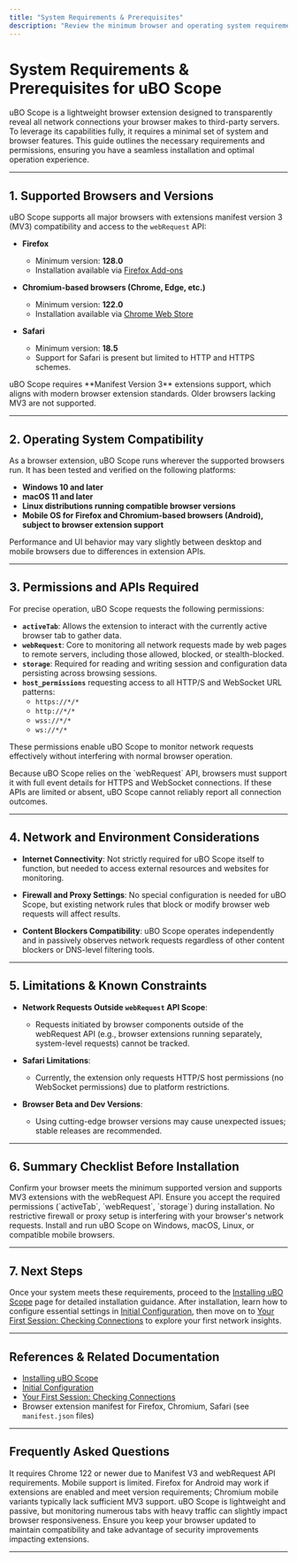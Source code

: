 ```yaml
---
title: "System Requirements & Prerequisites"
description: "Review the minimum browser and operating system requirements for installing and running uBO Scope. Learn what permissions and APIs are necessary for the extension to function, and understand any limitations based on your chosen browser."
---
```


# System Requirements & Prerequisites for uBO Scope

uBO Scope is a lightweight browser extension designed to transparently reveal all network connections your browser makes to third-party servers. To leverage its capabilities fully, it requires a minimal set of system and browser features. This guide outlines the necessary requirements and permissions, ensuring you have a seamless installation and optimal operation experience.

---

## 1. Supported Browsers and Versions

uBO Scope supports all major browsers with extensions manifest version 3 (MV3) compatibility and access to the `webRequest` API:

- **Firefox** 
  - Minimum version: **128.0**
  - Installation available via [Firefox Add-ons](https://addons.mozilla.org/firefox/addon/ubo-scope/)

- **Chromium-based browsers (Chrome, Edge, etc.)**
  - Minimum version: **122.0**
  - Installation available via [Chrome Web Store](https://chromewebstore.google.com/detail/ubo-scope/bbdpgcaljkaaigfcomhidmneffjjjfgp)

- **Safari**
  - Minimum version: **18.5**
  - Support for Safari is present but limited to HTTP and HTTPS schemes.


<Note>
 uBO Scope requires **Manifest Version 3** extensions support, which aligns with modern browser extension standards. Older browsers lacking MV3 are not supported.
</Note>

---

## 2. Operating System Compatibility

As a browser extension, uBO Scope runs wherever the supported browsers run. It has been tested and verified on the following platforms:

- **Windows 10 and later**
- **macOS 11 and later**
- **Linux distributions running compatible browser versions**
- **Mobile OS for Firefox and Chromium-based browsers (Android), subject to browser extension support**

<Info>
Performance and UI behavior may vary slightly between desktop and mobile browsers due to differences in extension APIs.
</Info>

---

## 3. Permissions and APIs Required

For precise operation, uBO Scope requests the following permissions:

- **`activeTab`**: Allows the extension to interact with the currently active browser tab to gather data.
- **`webRequest`**: Core to monitoring all network requests made by web pages to remote servers, including those allowed, blocked, or stealth-blocked.
- **`storage`**: Required for reading and writing session and configuration data persisting across browsing sessions.
- **`host_permissions`** requesting access to all HTTP/S and WebSocket URL patterns:
  - `https://*/*`
  - `http://*/*`
  - `wss://*/*`
  - `ws://*/*`


These permissions enable uBO Scope to monitor network requests effectively without interfering with normal browser operation.

<Warning>
Because uBO Scope relies on the `webRequest` API, browsers must support it with full event details for HTTPS and WebSocket connections. If these APIs are limited or absent, uBO Scope cannot reliably report all connection outcomes.
</Warning>

---

## 4. Network and Environment Considerations

- **Internet Connectivity**: Not strictly required for uBO Scope itself to function, but needed to access external resources and websites for monitoring.

- **Firewall and Proxy Settings**: No special configuration is needed for uBO Scope, but existing network rules that block or modify browser web requests will affect results.

- **Content Blockers Compatibility**: uBO Scope operates independently and in passively observes network requests regardless of other content blockers or DNS-level filtering tools.

---

## 5. Limitations & Known Constraints

- **Network Requests Outside `webRequest` API Scope**: 
  - Requests initiated by browser components outside of the webRequest API (e.g., browser extensions running separately, system-level requests) cannot be tracked.

- **Safari Limitations**:
  - Currently, the extension only requests HTTP/S host permissions (no WebSocket permissions) due to platform restrictions.

- **Browser Beta and Dev Versions**:
  - Using cutting-edge browser versions may cause unexpected issues; stable releases are recommended.

---

## 6. Summary Checklist Before Installation

<Steps>
<Step title="Check Browser Compatibility">
Confirm your browser meets the minimum supported version and supports MV3 extensions with the webRequest API.
</Step>
<Step title="Verify Permissions">
Ensure you accept the required permissions (`activeTab`, `webRequest`, `storage`) during installation.
</Step>
<Step title="Ensure Network Access">
No restrictive firewall or proxy setup is interfering with your browser's network requests.
</Step>
<Step title="Use Supported Platforms">
Install and run uBO Scope on Windows, macOS, Linux, or compatible mobile browsers.
</Step>
</Steps>

---

## 7. Next Steps

Once your system meets these requirements, proceed to the [Installing uBO Scope](../installation-and-setup/installation) page for detailed installation guidance. After installation, learn how to configure essential settings in [Initial Configuration](../installation-and-setup/first-configuration), then move on to [Your First Session: Checking Connections](../../first-use-and-validation/first-use) to explore your first network insights.


---

## References & Related Documentation

- [Installing uBO Scope](../installation-and-setup/installation)
- [Initial Configuration](../installation-and-setup/first-configuration)
- [Your First Session: Checking Connections](../../first-use-and-validation/first-use)
- Browser extension manifest for Firefox, Chromium, Safari (see `manifest.json` files)

---

## Frequently Asked Questions

<AccordionGroup title="Common Questions on Requirements">
<Accordion title="Does uBO Scope work with all versions of Chrome?">
It requires Chrome 122 or newer due to Manifest V3 and webRequest API requirements.
</Accordion>
<Accordion title="Can I use uBO Scope on mobile browsers?">
Mobile support is limited. Firefox for Android may work if extensions are enabled and meet version requirements; Chromium mobile variants typically lack sufficient MV3 support.
</Accordion>
<Accordion title="Are there performance considerations?">
uBO Scope is lightweight and passive, but monitoring numerous tabs with heavy traffic can slightly impact browser responsiveness.
</Accordion>
</AccordionGroup>

<Tip>
Ensure you keep your browser updated to maintain compatibility and take advantage of security improvements impacting extensions.
</Tip>


---
